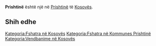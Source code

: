 {{Fshat në 
 | Emri                = Prishtinë
 | EmriAlt                = 
 | NAME_SHORT_FORM=      
 | NAME_GENERIC=      
 | NAME_SORT_NAME_RO=      PRISHTINE
 | FULL_NAME_RO = Prishtinë
 | FULL_NAME_ND_RO=Prishtine
 | SORT_NAME_RG=PRISHTINE
 | FULL_NAME_RG=Prishtinë
 | FULL_NAME_ND_RG=Prishtine
 | SRP_NAME_SHORT_FORM=      
 | SRP_NAME_GENERIC=      
 | SRP_NAME_SORT_NAME_RO=      
 | SRP_FULL_NAME_RO = 
 | SRP_FULL_NAME_ND_RO=
 | SRP_SORT_NAME_RG=
 | SRP_FULL_NAME_RG=
 | SRP_FULL_NAME_ND_RG=
 | Emri (Rasa dhanore) = 
 | Figura              = 
 | Shteti              = Kosovo
 | Komuna              = Prishtinë
 | Kodi postar         = 
 | Sipërfaqja          = 

 | Popullsia           = 

 | Regj. i popullsisë  = 
 | Dend. e popullsisë  = 
 | Faqja zyrtare       = 
 <!--- Koordinatat ----> 
 | Gjerësia            = 42.666569
 | Gjatësia            = 21.172401
 | Lartësia            = 
}}
'''Prishtinë''' është një [[]] në [[Prishtinë]] të [[Kosovës]].

<!-- == Gjeografia == -->
<!-- == Historia == -->
<!-- == Demografia == -->
== Shih edhe ==
{{Komuna Prishtinë}}
{{Kosovo-Administrata-Cung}}

[[Kategoria:Fshatra në Kosovës]]
[[Kategoria:Fshatra në Kommunes Prishtinë]]
[[Kategoria:Vendbanime në Kosovës]]